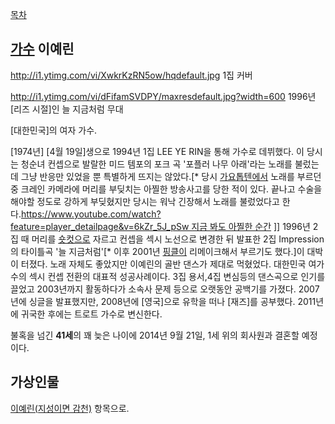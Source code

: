 [[목차]]
== [[가수]] 이예린 ==
http://i1.ytimg.com/vi/XwkrKzRN5ow/hqdefault.jpg
1집 커버

http://i1.ytimg.com/vi/dFifamSVDPY/maxresdefault.jpg?width=600
1996년 [리즈 시절]인 늘 지금처럼 무대

[대한민국]의 여자 가수.

[1974년] [4월 19일]생으로 1994년 1집 LEE YE RIN을 통해 가수로 데뷔했다. 이 당시는 청순녀 컨셉으로 발랄한 미드 템포의 포크 곡 '포플러 나무 아래'라는 노래를 불렀는데 그냥 반응만 있었을 뿐 특별하게 뜨지는 않았다.[* 당시 [[가요톱텐]]에서 노래를 부르던 중 크레인 카메라에 머리를 부딪치는 아찔한 방송사고를 당한 적이 있다. 끝나고 수술을 해야할 정도로 강하게 부딪혔지만 당시는 워낙 긴장해서 노래를 불렀었다고 한다.[[https://www.youtube.com/watch?feature=player_detailpage&v=6kZr_5J_pSw 지금 봐도 아찔한 순간]] ]] 1996년 2집 때 머리를 [[숏컷]]으로 자르고 컨셉을 섹시 노선으로 변경한 뒤 발표한 2집 Impression의 타이틀곡 '늘 지금처럼'[* 이후 2001년 [[핑클]]이 리메이크해서 부르기도 했다.]이 대박이 터졌다. 노래 자체도 좋았지만 이예린의 골반 댄스가 제대로 먹혔었다. 대한민국 여가수의 섹시 컨셉 전환의 대표적 성공사례이다. 3집 용서,4집 변심등의 댄스곡으로 인기를 끌었고 2003년까지 활동하다가 소속사 문제 등으로 오랫동안 공백기를 가졌다. 2007년에 싱글을 발표했지만, 2008년에 [영국]으로 유학을 떠나 [재즈]를 공부했다. 2011년에 귀국한 후에는 트로트 가수로 변신한다.

불혹을 넘긴 '''41세'''의 꽤 늦은 나이에 2014년 9월 21일, 1세 위의 회사원과 결혼할 예정이다.

== 가상인물 ==
[[이예린(지성이면 감천)]] 항목으로.
